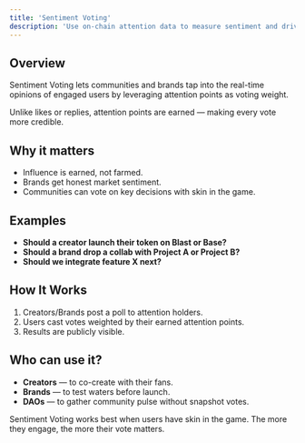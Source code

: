 ```yaml
---
title: 'Sentiment Voting'
description: 'Use on-chain attention data to measure sentiment and drive collective decisions.'
---
```


## Overview

Sentiment Voting lets communities and brands tap into the real-time opinions of engaged users by leveraging attention points as voting weight.

Unlike likes or replies, attention points are earned — making every vote more credible.

## Why it matters

- Influence is earned, not farmed.
- Brands get honest market sentiment.
- Communities can vote on key decisions with skin in the game.

## Examples

- **Should a creator launch their token on Blast or Base?**
- **Should a brand drop a collab with Project A or Project B?**
- **Should we integrate feature X next?**

## How It Works

1. Creators/Brands post a poll to attention holders.
2. Users cast votes weighted by their earned attention points.
3. Results are publicly visible.

## Who can use it?

- **Creators** — to co-create with their fans.
- **Brands** — to test waters before launch.
- **DAOs** — to gather community pulse without snapshot votes.

<Tip>Sentiment Voting works best when users have skin in the game. The more they engage, the more their vote matters.</Tip>
